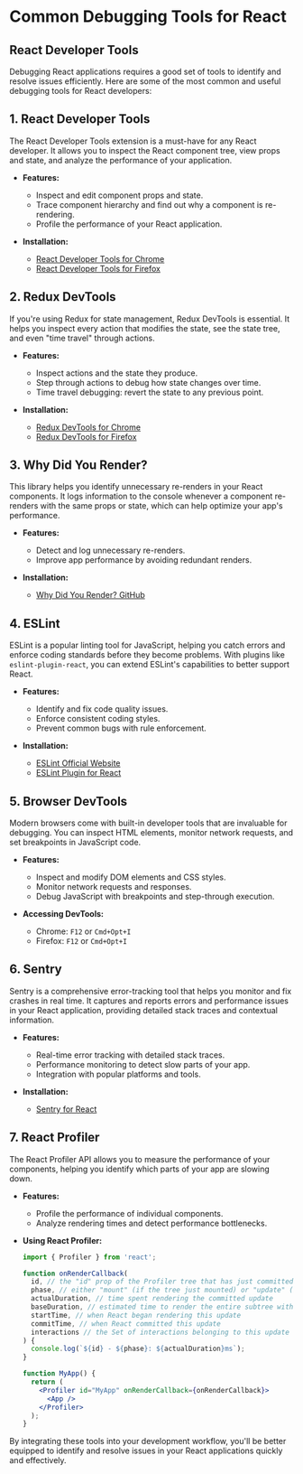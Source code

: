 # Common Debugging Tools for React

## React Developer Tools

Debugging React applications requires a good set of tools to identify and resolve issues efficiently. Here are some of the most common and useful debugging tools for React developers:

## 1. **React Developer Tools**

The React Developer Tools extension is a must-have for any React developer. It allows you to inspect the React component tree, view props and state, and analyze the performance of your application.

- **Features:**
  - Inspect and edit component props and state.
  - Trace component hierarchy and find out why a component is re-rendering.
  - Profile the performance of your React application.

- **Installation:**
  - [React Developer Tools for Chrome](https://chrome.google.com/webstore/detail/react-developer-tools/fmkadmapgofadopljbjfkapdkoienihi)
  - [React Developer Tools for Firefox](https://addons.mozilla.org/en-US/firefox/addon/react-devtools/)

## 2. **Redux DevTools**

If you're using Redux for state management, Redux DevTools is essential. It helps you inspect every action that modifies the state, see the state tree, and even "time travel" through actions.

- **Features:**
  - Inspect actions and the state they produce.
  - Step through actions to debug how state changes over time.
  - Time travel debugging: revert the state to any previous point.

- **Installation:**
  - [Redux DevTools for Chrome](https://chrome.google.com/webstore/detail/redux-devtools/lmhkpmbekcpmknklioeibfkpmmfibljd)
  - [Redux DevTools for Firefox](https://addons.mozilla.org/en-US/firefox/addon/reduxdevtools/)

## 3. **Why Did You Render?**

This library helps you identify unnecessary re-renders in your React components. It logs information to the console whenever a component re-renders with the same props or state, which can help optimize your app's performance.

- **Features:**
  - Detect and log unnecessary re-renders.
  - Improve app performance by avoiding redundant renders.

- **Installation:**
  - [Why Did You Render? GitHub](https://github.com/welldone-software/why-did-you-render)

## 4. **ESLint**

ESLint is a popular linting tool for JavaScript, helping you catch errors and enforce coding standards before they become problems. With plugins like `eslint-plugin-react`, you can extend ESLint's capabilities to better support React.

- **Features:**
  - Identify and fix code quality issues.
  - Enforce consistent coding styles.
  - Prevent common bugs with rule enforcement.

- **Installation:**
  - [ESLint Official Website](https://eslint.org/)
  - [ESLint Plugin for React](https://github.com/yannickcr/eslint-plugin-react)

## 5. **Browser DevTools**

Modern browsers come with built-in developer tools that are invaluable for debugging. You can inspect HTML elements, monitor network requests, and set breakpoints in JavaScript code.

- **Features:**
  - Inspect and modify DOM elements and CSS styles.
  - Monitor network requests and responses.
  - Debug JavaScript with breakpoints and step-through execution.

- **Accessing DevTools:**
  - Chrome: `F12` or `Cmd+Opt+I`
  - Firefox: `F12` or `Cmd+Opt+I`

## 6. **Sentry**

Sentry is a comprehensive error-tracking tool that helps you monitor and fix crashes in real time. It captures and reports errors and performance issues in your React application, providing detailed stack traces and contextual information.

- **Features:**
  - Real-time error tracking with detailed stack traces.
  - Performance monitoring to detect slow parts of your app.
  - Integration with popular platforms and tools.

- **Installation:**
  - [Sentry for React](https://docs.sentry.io/platforms/javascript/guides/react/)

## 7. **React Profiler**

The React Profiler API allows you to measure the performance of your components, helping you identify which parts of your app are slowing down.

- **Features:**
  - Profile the performance of individual components.
  - Analyze rendering times and detect performance bottlenecks.

- **Using React Profiler:**
  ```jsx
  import { Profiler } from 'react';

  function onRenderCallback(
    id, // the "id" prop of the Profiler tree that has just committed
    phase, // either "mount" (if the tree just mounted) or "update" (if it re-rendered)
    actualDuration, // time spent rendering the committed update
    baseDuration, // estimated time to render the entire subtree without memoization
    startTime, // when React began rendering this update
    commitTime, // when React committed this update
    interactions // the Set of interactions belonging to this update
  ) {
    console.log(`${id} - ${phase}: ${actualDuration}ms`);
  }

  function MyApp() {
    return (
      <Profiler id="MyApp" onRenderCallback={onRenderCallback}>
        <App />
      </Profiler>
    );
  }
  ```

By integrating these tools into your development workflow, you'll be better equipped to identify and resolve issues in your React applications quickly and effectively.
